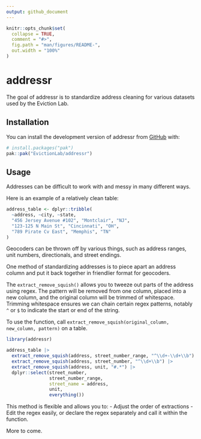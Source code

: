 ```yaml
---
output: github_document
---
```


<!-- README.md is generated from README.Rmd. Please edit that file -->

```r
knitr::opts_chunk$set(
  collapse = TRUE,
  comment = "#>",
  fig.path = "man/figures/README-",
  out.width = "100%"
)
```

# addressr

<!-- badges: start -->
<!-- badges: end -->

The goal of addressr is to standardize address cleaning for various datasets used by the Eviction Lab.

## Installation

You can install the development version of addressr from [GitHub](https://github.com/) with:

``` r
# install.packages("pak")
pak::pak("EvictionLab/addressr")
```

## Usage

Addresses can be difficult to work with and messy in many different ways. 

Here is an example of a relatively clean table:

```r
address_table <- dplyr::tribble(
  ~address, ~city, ~state,
  "456 Jersey Avenue #102", "Montclair", "NJ",
  "123-125 N Main St", "Cincinnati", "OH",
  "789 Pirate Cv East", "Memphis", "TN"
)
```

Geocoders can be thrown off by various things, such as address ranges, unit numbers, directionals, and street endings.

One method of standardizing addresses is to piece apart an address column and put it back together in friendlier format for geocoders.

The `extract_remove_squish()` allows you to tweeze out parts of the address using regex. The pattern will be removed from one column, placed into a new column, and the original column will be trimmed of whitespace. Trimming whitespace ensures we can chain certain regex patterns, notably `^` or `$` to indicate the start or end of the string.

To use the function, call `extract_remove_squish(original_column, new_column, pattern)` on a table. 

```r
library(addressr)

address_table |>
  extract_remove_squish(address, street_number_range, "^\\d+-\\d+\\b") |>
  extract_remove_squish(address, street_number, "^\\d+\\b") |>
  extract_remove_squish(address, unit, "#.*") |>
  dplyr::select(street_number,
                street_number_range,
                street_name = address,
                unit,
                everything())
```

This method is flexible and allows you to:
- Adjust the order of extractions
- Edit the regex easily, or declare the regex separately and call it within the function.

More to come.
